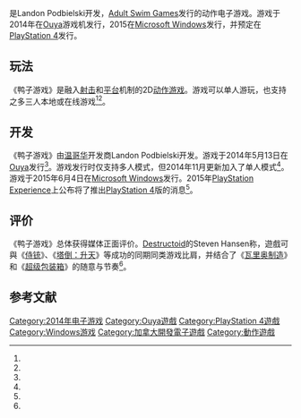 {{NoteTA
| G1 = Games
}}
{{Infobox VG
| title = 鸭子游戏
| english = Duck Game
| image =
| caption =
| developer = Landon Podbielski
| publisher = [[Adult_Swim|Adult Swim Games]]
| platforms = [[Microsoft_Windows|Microsoft Windows]]、[[Ouya|Ouya]]、[[PlayStation_4|PlayStation 4]]
| released = '''Ouya'''{{Video game release|WW|2014-05-13}}'''Windows'''{{Video game release|WW|2015-06-04}}
| modes = [[单人电子游戏|单人]]、[[多人电子游戏|多人]]
}}

{{vgname|鸭子游戏|en=Duck Game}}是Landon Podbielski开发，[[Adult_Swim|Adult Swim Games]]发行的动作电子游戏。游戏于2014年在[[Ouya|Ouya]]游戏机发行，2015在[[Microsoft_Windows|Microsoft Windows]]发行，并预定在[[PlayStation_4|PlayStation 4]]发行。

== 玩法 ==

《鸭子游戏》是融入[[射击游戏|射击]]和[[平台游戏|平台]]机制的2D[[动作游戏|动作游戏]]。游戏可以单人游玩，也支持之多三人本地或在线游戏<ref name="siliconera" /><ref name="destructoid_review" />。

== 开发 ==

《鸭子游戏》由[[温哥华|温哥华]]开发商Landon Podbielski开发。游戏于2014年5月13日在[[Ouya|Ouya]]发行<ref name="vg247_ouya_release" />。游戏发行时仅支持多人模式，但2014年11月更新加入了单人模式<ref name="hardcore_gamer_singleplayer" />。游戏于2015年6月4日在[[Microsoft_Windows|Microsoft Windows]]发行。2015年[[PlayStation_Experience|PlayStation Experience]]上公布将了推出[[PlayStation_4|PlayStation 4]]版的消息<ref name="ign_psx_ps4" />。

== 评价 ==

{{Video game reviews
| MC = 82/100<ref name="metacritic_pc" />
}}

《鸭子游戏》总体获得媒体正面评价。[[Destructoid|Destructoid]]的Steven Hansen称，遊戲可與《[[侍铳|侍铳]]》、《[[塔倒：升天|塔倒：升天]]》等成功的同期同类游戏比肩，并结合了《[[瓦里奥制造|瓦里奥制造]]》和《[[超级包装箱|超级包装箱]]》的随意与节奏<ref name="destructoid_review" />。

== 参考文献 ==

{{Reflist|refs=

<ref name="siliconera">{{cite web | url=http://www.siliconera.com/2015/06/24/duck-game-might-be-the-only-platform-brawler-with-a-quack-button/ | title=Duck Game Might Be The Only Platform Brawler With A Quack Button | work=Siliconera | first=Chris | last=Priestman | date=24 June 2015 | accessdate=7 February 2016}}</ref>

<ref name="vg247_ouya_release">{{cite web | url=https://www.vg247.com/2014/04/29/duck-game-has-four-player-local-multiplayer-and-releases-on-ouya-next-month/ | title=Duck Game has four-player local multiplayer and releases on Ouya next month | work=[[VG247|VG247]] | first=Stephany | last=Nunneley | date=29 April 2014 | accessdate=7 February 2016}}</ref>

<ref name="destructoid_review">{{cite web | url=http://www.destructoid.com/review-duck-game-295748.phtml | title=Review: Duck Game | work=[[Destructoid|Destructoid]] | first=Steven | last=Hansen | date=10 July 2015 | accessdate=7 February 2016}}</ref>

<ref name="hardcore_gamer_singleplayer">{{cite web | url=http://www.hardcoregamer.com/2014/11/25/massive-duck-game-upgrade-now-available/118688/ | title=Massive Duck Game Upgrade Now Available | work=[[Hardcore_Gamer|Hardcore Gamer]] | first=Jeremy | last=Peeples | date=25 November 2014 | accessdate=7 February 2016}}</ref>

<ref name="ign_psx_ps4">{{cite web | url=http://uk.ign.com/articles/2015/12/05/psx-2015-double-fines-headlander-coming-to-ps4 | title=PSX 2015: Adult Swim Bringing Headlander and More to PS4 | work=[[IGN|IGN]] | publisher=[[Ziff_Davis|Ziff Davis]] | first=Miranda | last=Sanchez | date=5 December 2015 | accessdate=7 February 2016}}</ref>

<ref name="metacritic_pc">{{cite web | url=http://www.metacritic.com/game/pc/duck-game | title=DUCK GAME for PC reviews | work=[[Metacritic|Metacritic]] | publisher=[[CBS_Interactive|CBS Interactive]] | accessdate=7 February 2016}}</ref>

}}

{{DEFAULTSORT:Duck Game}}
[[Category:2014年电子游戏|Category:2014年电子游戏]]
[[Category:Ouya遊戲|Category:Ouya遊戲]]
[[Category:PlayStation_4遊戲|Category:PlayStation 4遊戲]]
[[Category:Windows游戏|Category:Windows游戏]]
[[Category:加拿大開發電子遊戲|Category:加拿大開發電子遊戲]]
[[Category:動作遊戲|Category:動作遊戲]]